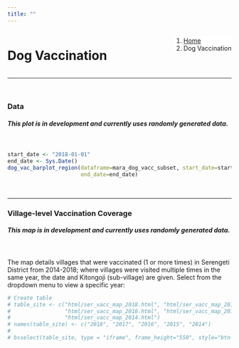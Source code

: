 ```yaml
---
title: ""
---
```


<!--Add a loading bar!-->
<script src="pace.js"></script>
<link href="pace_loadbar_loading.css" rel="stylesheet" />

<!--Create a block for title and breadcrumbs to appear on same line-->
<div style="width: 100%; display: inline-block;">
<div style="float: left;">
<h1>Dog Vaccination</h1>
</div>
<div style="float: right;">
<ol class="breadcrumb" style="background-color:white;">
  <li class="breadcrumb-item"><a href="index.html">Home</a></li>
  <li class="breadcrumb-item active">Dog Vaccination</li>
</ol>
</div>
</div>
<hr class="hr-orange">

<br>
  
<!--Begin page content!-->  

### Data  
  
<h5 class="text-primary"><em>This plot is in development and currently uses randomly generated data.</em></h5>
<br>
  
```r
start_date <- "2018-01-01"
end_date <- Sys.Date()
dog_vac_barplot_region(dataframe=mara_dog_vacc_subset, start_date=start_date,
                       end_date=end_date)
```

<br>

<hr class="hr-grey">

### Village-level Vaccination Coverage  
  
<h5 class="text-primary"><em>This map is in development and currently uses randomly generated data.</em></h5>
<br> 

The map details villages that were vaccinated (1 or more times) in Serengeti District from 2014-2018; where villages were visited multiple times in the same year, the date and Kitongoji (sub-village) are given. Select from the dropdown menu to view a specific year:  

```r
# Create table
# table_site <- c("html/ser_vacc_map_2018.html", "html/ser_vacc_map_2017.html",
#                 "html/ser_vacc_map_2016.html", "html/ser_vacc_map_2015.html",
#                 "html/ser_vacc_map_2014.html")
# names(table_site) <- c("2018", "2017", "2016", "2015", "2014")
# 
# bsselect(table_site, type = "iframe", frame_height="550", style="btn-primary", show_tick=TRUE, height=0)
```
